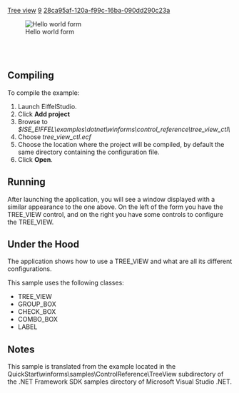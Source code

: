 [[Property:title|Tree view]]
[[Property:weight|9]]
[[Property:uuid|28ca95af-120a-f99c-16ba-090dd290c23a]]
<div> 
[[Image:tree-view|Hello world form]]  
</div>
<br/>
<br/>


==Compiling==

To compile the example:   
# Launch EiffelStudio.
# Click '''Add project'''
# Browse to ''$ISE_EIFFEL\examples\dotnet\winforms\control_reference\tree_view_ctl\''
# Choose ''tree_view_ctl.ecf''
# Choose the location where the project will be compiled, by default the same directory containing the configuration file.
# Click '''Open'''.


==Running==

After launching the application, you will see a window displayed with a similar appearance to the one above. On the left of the form you have the <span><eiffel>TREE_VIEW</eiffel></span> control, and on the right you have some controls to configure the <span><eiffel>TREE_VIEW</eiffel></span>. 



==Under the Hood==

The application shows how to use a <span><eiffel>TREE_VIEW</eiffel></span> and what are all its different configurations. 

This sample uses the following classes:
*  <span><eiffel>TREE_VIEW</eiffel></span> 
*  <span><eiffel>GROUP_BOX</eiffel></span> 
*  <span><eiffel>CHECK_BOX</eiffel></span> 
*  <span><eiffel>COMBO_BOX</eiffel></span> 
*  <span><eiffel>LABEL</eiffel></span> 

==Notes==

This sample is translated from the example located in the QuickStart\winforms\samples\ControlReference\TreeView subdirectory of the .NET Framework SDK samples directory of Microsoft Visual Studio .NET. 

